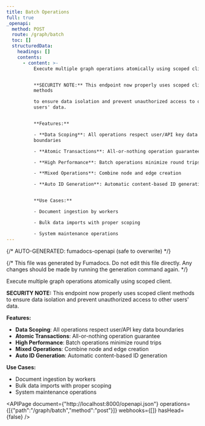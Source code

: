 ```yaml
---
title: Batch Operations
full: true
_openapi:
  method: POST
  route: /graph/batch
  toc: []
  structuredData:
    headings: []
    contents:
      - content: >-
          Execute multiple graph operations atomically using scoped client.


          **SECURITY NOTE:** This endpoint now properly uses scoped client
          methods

          to ensure data isolation and prevent unauthorized access to other
          users' data.


          **Features:**

          - **Data Scoping**: All operations respect user/API key data
          boundaries

          - **Atomic Transactions**: All-or-nothing operation guarantee

          - **High Performance**: Batch operations minimize round trips

          - **Mixed Operations**: Combine node and edge creation

          - **Auto ID Generation**: Automatic content-based ID generation


          **Use Cases:**

          - Document ingestion by workers

          - Bulk data imports with proper scoping

          - System maintenance operations
---
```


{/* AUTO-GENERATED: fumadocs-openapi (safe to overwrite) */}


{/* This file was generated by Fumadocs. Do not edit this file directly. Any changes should be made by running the generation command again. */}

Execute multiple graph operations atomically using scoped client.

**SECURITY NOTE:** This endpoint now properly uses scoped client methods
to ensure data isolation and prevent unauthorized access to other users' data.

**Features:**
- **Data Scoping**: All operations respect user/API key data boundaries
- **Atomic Transactions**: All-or-nothing operation guarantee
- **High Performance**: Batch operations minimize round trips
- **Mixed Operations**: Combine node and edge creation
- **Auto ID Generation**: Automatic content-based ID generation

**Use Cases:**
- Document ingestion by workers
- Bulk data imports with proper scoping
- System maintenance operations

<APIPage document={"http://localhost:8000/openapi.json"} operations={[{"path":"/graph/batch","method":"post"}]} webhooks={[]} hasHead={false} />